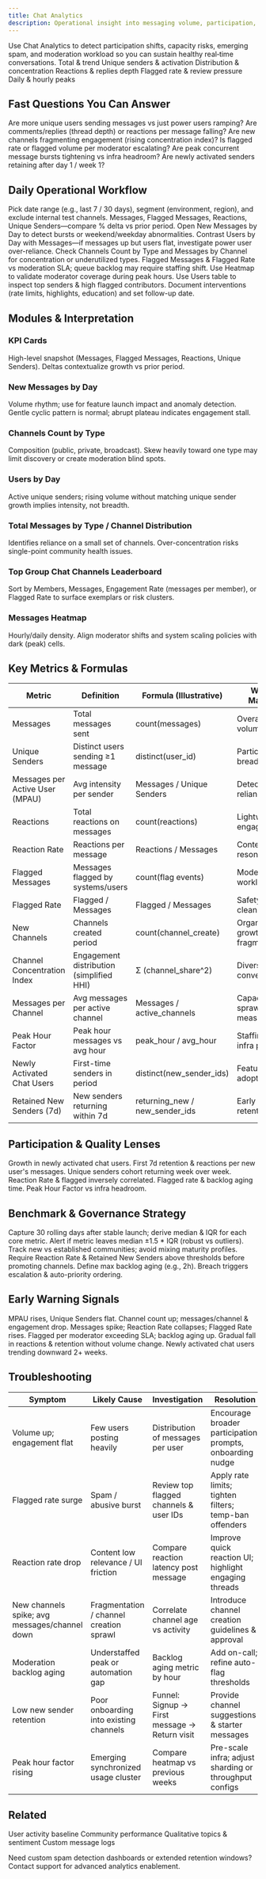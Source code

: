 ```yaml
---
title: Chat Analytics
description: Operational insight into messaging volume, participation, channel health, quality, and moderation load to optimize chat retention and scalability.
---
```


<Info>
Use Chat Analytics to detect participation shifts, capacity risks, emerging spam, and moderation workload so you can sustain healthy real‑time conversations.
</Info>

<CardGroup cols={3}>
  <Card title="Message Volume" icon="chart-column">Total & trend</Card>
  <Card title="Participation" icon="users">Unique senders & activation</Card>
  <Card title="Channel Health" icon="hashtag">Distribution & concentration</Card>
  <Card title="Engagement Quality" icon="face-smile">Reactions & replies depth</Card>
  <Card title="Moderation Load" icon="shield">Flagged rate & review pressure</Card>
  <Card title="Temporal Patterns" icon="clock">Daily & hourly peaks</Card>
</CardGroup>

## Fast Questions You Can Answer

<Tabs>
  <Tab title="Is growth broad?">Are more unique users sending messages vs just power users ramping?</Tab>
  <Tab title="Quality dip?">Are comments/replies (thread depth) or reactions per message falling?</Tab>
  <Tab title="Channel sprawl?">Are new channels fragmenting engagement (rising concentration index)?</Tab>
  <Tab title="Safety load?">Is flagged rate or flagged volume per moderator escalating?</Tab>
  <Tab title="Capacity risk?">Are peak concurrent message bursts tightening vs infra headroom?</Tab>
  <Tab title="Activation health?">Are newly activated senders retaining after day 1 / week 1?</Tab>
</Tabs>

## Daily Operational Workflow

<Steps>
  <Step title="Apply Filters">Pick date range (e.g., last 7 / 30 days), segment (environment, region), and exclude internal test channels.</Step>
  <Step title="Scan KPI Cards">Messages, Flagged Messages, Reactions, Unique Senders—compare % delta vs prior period.</Step>
  <Step title="Review Volume Trend">Open New Messages by Day to detect bursts or weekend/weekday abnormalities.</Step>
  <Step title="Check Participation Breadth">Contrast Users by Day with Messages—if messages up but users flat, investigate power user over-reliance.</Step>
  <Step title="Channel Distribution">Check Channels Count by Type and Messages by Channel for concentration or underutilized types.</Step>
  <Step title="Moderation Pressure">Flagged Messages & Flagged Rate vs moderation SLA; queue backlog may require staffing shift.</Step>
  <Step title="Temporal Hotspots">Use Heatmap to validate moderator coverage during peak hours.</Step>
  <Step title="Drill Power / Risk Users">Use Users table to inspect top senders & high flagged contributors.</Step>
  <Step title="Log Actions">Document interventions (rate limits, highlights, education) and set follow-up date.</Step>
</Steps>

## Modules & Interpretation

### KPI Cards
High-level snapshot (Messages, Flagged Messages, Reactions, Unique Senders). Deltas contextualize growth vs prior period.

### New Messages by Day
Volume rhythm; use for feature launch impact and anomaly detection. Gentle cyclic pattern is normal; abrupt plateau indicates engagement stall.

### Channels Count by Type
Composition (public, private, broadcast). Skew heavily toward one type may limit discovery or create moderation blind spots.

### Users by Day
Active unique senders; rising volume without matching unique sender growth implies intensity, not breadth.

### Total Messages by Type / Channel Distribution
Identifies reliance on a small set of channels. Over-concentration risks single-point community health issues.

### Top Group Chat Channels Leaderboard
Sort by Members, Messages, Engagement Rate (messages per member), or Flagged Rate to surface exemplars or risk clusters.

### Messages Heatmap
Hourly/daily density. Align moderator shifts and system scaling policies with dark (peak) cells.

## Key Metrics & Formulas

| Metric | Definition | Formula (Illustrative) | Why It Matters | Action Trigger |
|--------|------------|------------------------|----------------|----------------|
| Messages | Total messages sent | count(messages) | Overall volume | Drop >15% w/w |
| Unique Senders | Distinct users sending ≥1 message | distinct(user_id) | Participation breadth | Flat while messages rise |
| Messages per Active User (MPAU) | Avg intensity per sender | Messages / Unique Senders | Detect over-reliance | Sharp rise + flat senders |
| Reactions | Total reactions on messages | count(reactions) | Lightweight engagement | Reactions/Message down |
| Reaction Rate | Reactions per message | Reactions / Messages | Content resonance | Below baseline band |
| Flagged Messages | Messages flagged by systems/users | count(flag events) | Moderation workload | Spike >25% w/w |
| Flagged Rate | Flagged / Messages | Flagged / Messages | Safety cleanliness | > threshold (e.g., 1–2%) |
| New Channels | Channels created period | count(channel_create) | Organic growth / fragmentation | Spike + falling engagement rate |
| Channel Concentration Index | Engagement distribution (simplified HHI) | Σ (channel_share^2) | Diversity of conversation | > prior period + rising churn |
| Messages per Channel | Avg messages per active channel | Messages / active_channels | Capacity & sprawl measure | Decline + rising channel count |
| Peak Hour Factor | Peak hour messages vs avg hour | peak_hour / avg_hour | Staffing & infra planning | Factor rising > target |
| Newly Activated Chat Users | First-time senders in period | distinct(new_sender_ids) | Feature adoption | Activation drop consecutive weeks |
| Retained New Senders (7d) | New senders returning within 7d | returning_new / new_sender_ids | Early retention | < benchmark band |

## Participation & Quality Lenses

<Tabs>
  <Tab title="Acquisition">Growth in newly activated chat users.</Tab>
  <Tab title="Activation">First 7d retention & reactions per new user's messages.</Tab>
  <Tab title="Retention">Unique senders cohort returning week over week.</Tab>
  <Tab title="Quality">Reaction Rate & flagged inversely correlated.</Tab>
  <Tab title="Safety">Flagged rate & backlog aging time.</Tab>
  <Tab title="Load & Capacity">Peak Hour Factor vs infra headroom.</Tab>
</Tabs>

## Benchmark & Governance Strategy

<AccordionGroup>
  <Accordion title="Baseline Collection">Capture 30 rolling days after stable launch; derive median & IQR for each core metric.</Accordion>
  <Accordion title="Adaptive Thresholds">Alert if metric leaves median ±1.5 * IQR (robust vs outliers).</Accordion>
  <Accordion title="Cohort Drift">Track new vs established communities; avoid mixing maturity profiles.</Accordion>
  <Accordion title="Quality Gate">Require Reaction Rate & Retained New Senders above thresholds before promoting channels.</Accordion>
  <Accordion title="Moderation SLA">Define max backlog aging (e.g., 2h). Breach triggers escalation & auto-priority ordering.</Accordion>
</AccordionGroup>

## Early Warning Signals

<Tabs>
  <Tab title="Power User Dependence">MPAU rises, Unique Senders flat.</Tab>
  <Tab title="Fragmentation">Channel count up; messages/channel & engagement drop.</Tab>
  <Tab title="Spam / Flood">Messages spike; Reaction Rate collapses; Flagged Rate rises.</Tab>
  <Tab title="Moderation Overload">Flagged per moderator exceeding SLA; backlog aging up.</Tab>
  <Tab title="Quality Decline">Gradual fall in reactions & retention without volume change.</Tab>
  <Tab title="Adoption Stall">Newly activated chat users trending downward 2+ weeks.</Tab>
</Tabs>

## Troubleshooting

| Symptom | Likely Cause | Investigation | Resolution |
|---------|-------------|---------------|-----------|
| Volume up; engagement flat | Few users posting heavily | Distribution of messages per user | Encourage broader participation; prompts, onboarding nudge |
| Flagged rate surge | Spam / abusive burst | Review top flagged channels & user IDs | Apply rate limits; tighten filters; temp-ban offenders |
| Reaction rate drop | Content low relevance / UI friction | Compare reaction latency post message | Improve quick reaction UI; highlight engaging threads |
| New channels spike; avg messages/channel down | Fragmentation / channel creation sprawl | Correlate channel age vs activity | Introduce channel creation guidelines & approval |
| Moderation backlog aging | Understaffed peak or automation gap | Backlog aging metric by hour | Add on-call; refine auto-flag thresholds |
| Low new sender retention | Poor onboarding into existing channels | Funnel: Signup → First message → Return visit | Provide channel suggestions & starter messages |
| Peak hour factor rising | Emerging synchronized usage cluster | Compare heatmap vs previous weeks | Pre-scale infra; adjust sharding or throughput configs |


## Related

<CardGroup cols={2}>
  <Card title="Activity Analytics" icon="wave-pulse" href="./activity-analytics">User activity baseline</Card>
  <Card title="Social Analytics" icon="chart-network" href="./social-analytics">Community performance</Card>
  <Card title="AI Social Insights" icon="sparkles" href="./social-insights">Qualitative topics & sentiment</Card>
  <Card title="Raw Data Export" icon="download" href="./raw-data-export">Custom message logs</Card>
</CardGroup>

<Info>Need custom spam detection dashboards or extended retention windows? Contact support for advanced analytics enablement.</Info>

